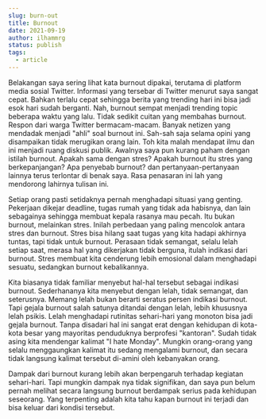 ```yaml
---
slug: burn-out
title: Burnout
date: 2021-09-19
author: ilhammrg
status: publish
tags:
  - article
---
```

Belakangan saya sering lihat kata burnout dipakai, terutama di platform media sosial Twitter. Informasi yang tersebar di Twitter menurut saya sangat cepat. Bahkan terlalu cepat sehingga berita yang trending hari ini bisa jadi esok hari sudah berganti. Nah, burnout sempat menjadi trending topic beberapa waktu yang lalu. Tidak sedikit cuitan yang membahas burnout. Respon dari warga Twitter bermacam-macam. Banyak netizen yang mendadak menjadi "ahli" soal burnout ini. Sah-sah saja selama opini yang disampaikan tidak merugikan orang lain. Toh kita malah mendapat ilmu dan ini menjadi ruang diskusi publik. Awalnya saya pun kurang paham dengan istilah burnout. Apakah sama dengan stres? Apakah burnout itu stres yang berkepanjangan? Apa penyebab burnout? dan pertanyaan-pertanyaan lainnya terus terlontar di benak saya. Rasa penasaran ini lah yang mendorong lahirnya tulisan ini.

Setiap orang pasti setidaknya pernah menghadapi situasi yang genting. Pekerjaan dikejar deadline, tugas rumah yang tidak ada habisnya, dan lain sebagainya sehingga membuat kepala rasanya mau pecah. Itu bukan burnout, melainkan stres. Inilah perbedaan yang paling mencolok antara stres dan burnout. Stres bisa hilang saat tugas yang kita hadapi akhirnya tuntas, tapi tidak untuk burnout. Perasaan tidak semangat, selalu lelah setiap saat, merasa hal yang dikerjakan tidak berguna, itulah indikasi dari burnout. Stres membuat kita cenderung lebih emosional dalam menghadapi sesuatu, sedangkan burnout kebalikannya. 

Kita biasanya tidak familiar menyebut hal-hal tersebut sebagai indikasi burnout. Sederhananya kita menyebut dengan lelah, tidak semangat, dan seterusnya. Memang lelah bukan berarti seratus persen indikasi burnout. Tapi gejala burnout salah satunya ditandai dengan lelah, lebih khususnya lelah psikis. Lelah menghadapi rutinitas sehari-hari yang monoton bisa jadi gejala burnout. Tanpa disadari hal ini sangat erat dengan kehidupan di kota-kota besar yang mayoritas penduduknya berprofesi "kantoran". Sudah tidak asing kita mendengar kalimat "I hate Monday". Mungkin orang-orang yang selalu menggaungkan kalimat itu sedang mengalami burnout, dan secara tidak langsung kalimat tersebut di-amini oleh kebanyakan orang.

Dampak dari burnout kurang lebih akan berpengaruh terhadap kegiatan sehari-hari. Tapi mungkin dampak nya tidak signifikan, dan saya pun belum pernah melihat secara langsung burnout berdampak serius pada kehidupan seseorang. Yang terpenting adalah kita tahu kapan burnout ini terjadi dan bisa keluar dari kondisi tersebut.